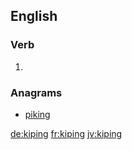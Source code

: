 ==English==

===Verb===
{{head|en|present participle}}

# {{present participle of|kipe|lang=en}}

===Anagrams===
* [[piking#English|piking]]

[[de:kiping]]
[[fr:kiping]]
[[jv:kiping]]